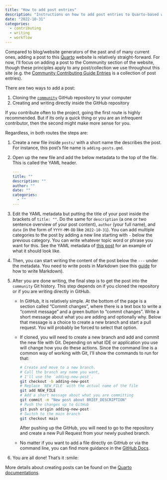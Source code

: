 ```yaml
---
title: "How to add post entries"
description: "Instructions on how to add post entries to Quarto-based websites."
date: "2022-10-31"
categories:
  - contributing
  - writing
  - workflow
---
```


Compared to blog/website generators of the past and of many current
ones, adding a post to this [Quarto](https://quarto.org/) website is
relatively straight-forward. For now, I'll focus on adding a post to the
Community section of the website, though these principles apply to any
post/collection we use throughout this site (e.g. the [Community
Contributing Guide Entries](/guides.qmd) is
a collection of post entries).

There are two ways to add a post:

1.  Cloning the
    [`community`](https://github.com/seedcase-project/community)
    GitHub repository to your computer
2.  Creating and writing directly inside the GitHub repository

If you contribute often to the project, going the first route is highly
recommended. But if its only a quick thing or you are an infrequent
contributor, then the second might make more sense for you.

Regardless, in both routes the steps are:

1.  Create a new file inside `posts/` with a short
    name the describes the post. For instance, this post's file
    name is `adding-posts.qmd`.

2.  Open up the new file and add the below metadata to the top of the
    file. This is called the YAML header.

    ``` yaml
    ---
    title: ""
    description: ""
    author: ""
    date: ""
    categories:
      - ""
    ---
    ```

3.  Edit the YAML metadata but putting the title of your post inside the
    brackets of `title: ""`. Do the same for `description` (a one or two
    sentence overview of your post content), `author` (your full name),
    and `date` (in the form of `YYYY-MM-DD` like `2022-10-31`). You can
    add multiple categories to the post by adding a new line starting
    with `-` below the previous category. You can write whatever topic
    word or phrase you want for this. See the YAML metadata of [this
    post](https://github.com/seedcase-project/community/blob/main/guides/adding-posts/index.md)
    for an example of what it should look like.

4.  Then, you can start writing the content of the post below the `---`
    under the metadata. You need to write posts in Markdown (see this
    [guide](https://quarto.org/docs/authoring/markdown-basics.html) for
    how to write Markdown).

5.  After you are done writing, the final step is to get the post into
    the `community` Git history. This step depends on if you
    cloned the repository or if you are writing directly in GitHub.

    -   In GitHub, it is relatively simple. At the bottom of the page is
        a section called "Commit changes", where there is a text box to
        write a "commit message" and a green button to "commit changes".
        Write a short message about what you are adding and optionally
        why. Below that message is a choice to create a new branch and
        start a pull request. You will probably be forced to select that
        option.

    -   If cloned, you will need to create a new branch and add and
        commit the new file with Git. Depending on what IDE or
        application you use will change how you do these actions. Since
        the command line is a common way of working with Git, I'll show
        the commands to run for that:

        ``` bash
        # Create and move to a new branch. 
        # Call the branch any name you want, 
        # I'll use the `adding-new-post`.
        git checkout -b adding-new-post
        # Replace `NEW_FILE` with the actual name of the file
        git add NEW_FILE 
        # Add a short message about what you are committing
        git commit -m "New post about BRIEF_DESCRIPTION"
        # Push the changes up to GitHub
        git push origin adding-new-post
        # Switch to the main branch
        git checkout main
        ```
        
        After pushing up the GitHub, you will need to go to the
        repository and create a new Pull Request from your newly pushed
        branch.
    
    -   No matter if you want to add a file directly on GitHub or via the command line, you can find more guidance in the [GitHub Docs](https://docs.github.com/en/repositories/working-with-files/managing-files/adding-a-file-to-a-repository).
        

6.  You are all done! That's it :smile:

More details about creating posts can be found on the [Quarto
documentations](https://quarto.org/docs/websites/website-blog.html#posts-directory).
